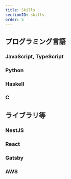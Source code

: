 ```yaml
---
title: Skills
sectionID: skills
order: 5
---
```



## プログラミング言語

### JavaScript, TypeScript

<FontAwesomeIcon icon={faStar} />
<FontAwesomeIcon icon={faStar} />
<FontAwesomeIcon icon={faStar} />
<FontAwesomeIcon icon={faStarHalfStroke} />
<FontAwesomeIcon icon={faRegularStar} />

### Python

<FontAwesomeIcon icon={faStar} />
<FontAwesomeIcon icon={faStar} />
<FontAwesomeIcon icon={faStar} />
<FontAwesomeIcon icon={faStarHalfStroke} />
<FontAwesomeIcon icon={faRegularStar} />

### Haskell

<FontAwesomeIcon icon={faStar} />
<FontAwesomeIcon icon={faStarHalfStroke} />
<FontAwesomeIcon icon={faRegularStar} />
<FontAwesomeIcon icon={faRegularStar} />
<FontAwesomeIcon icon={faRegularStar} />

### C

<FontAwesomeIcon icon={faStar} />
<FontAwesomeIcon icon={faRegularStar} />
<FontAwesomeIcon icon={faRegularStar} />
<FontAwesomeIcon icon={faRegularStar} />
<FontAwesomeIcon icon={faRegularStar} />

## ライブラリ等

### NestJS

<FontAwesomeIcon icon={faStar} />
<FontAwesomeIcon icon={faStar} />
<FontAwesomeIcon icon={faStar} />
<FontAwesomeIcon icon={faStarHalfStroke} />
<FontAwesomeIcon icon={faRegularStar} />

### React

<FontAwesomeIcon icon={faStar} />
<FontAwesomeIcon icon={faStar} />
<FontAwesomeIcon icon={faStarHalfStroke} />
<FontAwesomeIcon icon={faRegularStar} />
<FontAwesomeIcon icon={faRegularStar} />

### Gatsby

<FontAwesomeIcon icon={faStar} />
<FontAwesomeIcon icon={faStar} />
<FontAwesomeIcon icon={faRegularStar} />
<FontAwesomeIcon icon={faRegularStar} />
<FontAwesomeIcon icon={faRegularStar} />

### AWS

<FontAwesomeIcon icon={faStar} />
<FontAwesomeIcon icon={faStar} />
<FontAwesomeIcon icon={faStar} />
<FontAwesomeIcon icon={faRegularStar} />
<FontAwesomeIcon icon={faRegularStar} />
